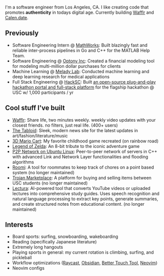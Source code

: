 
<NameTransition />

I'm a software engineer from Los Angeles, CA. I like creating code that promotes
**authenticity** in todays digital age. Currently building [Wafflr](/n/wafflr)
and [Calen.date](/n/calendate).

## Previously

- Software Engineering Intern @ [MathWorks](https://www.mathworks.com/): Built blazingly fast and reliable inter-process pipelines in Go and C++ for the MATLAB Help Team.
- Software Engineering @ [Optony Inc](https://optonyusa.com/): Created a financial modeling tool for modeling multi-million dollar purchases for clients
- Machine Learning @ [Melady Lab](https://usc-melady.github.io/melady_website/): Conducted machine learning and deep learning research for medical applications
- Full Stack Engineering @ [HackSC](https://hacksc.com): Built [an open-source plug-and-play hackathon portal and full-stack platform](https://github.com/hacksc/hibiscus) for the flagship hackathon @ USC w/ 1,000 participants / yr

## Cool stuff I've built

- [Wafflr](/n/wafflr): Share life, two minutes weekly. weekly video updates with your closest friends. no filters, just real life. (400+ users)
- [The Tabloid](/n/tabloid/): Sleek, modern news site for the latest updates in art/fashion/literature/music
- [3D Mario Cart](/n/mario-cart): My favorite childhood game recreated (on rainbow road)
- [Legend of Zelda](/n/zelda): An 8-bit tribute to the iconic adventure game
- [P2P Network on Ubuntu Linux](/): Peer-to-peer network of servers in C++ with advanced Link and Network Layer functionalities and flooding algorithms
- [Roomi](https://github.com/yangleyland/roomi): A tool for roommates to keep track of chores on a point based system (no longer maintained)
- [Trojan Marketplace](https://github.com/yangleyland/Trojan-Marketplace): A platform for buying and selling items between USC students (no longer maintained)
- [Lectura](https://github.com/seanpixel/Lectura): AI-powered tool that converts YouTube videos or uploaded lectures into comprehensive study guides. Uses speech recognition and natural language processing to extract key points, generate summaries, and create structured notes from educational content. (no longer maintained)

## Interests

- Board sports: surfing, snowboarding, wakeboarding
- Reading (specifically Japanese literature)
- Extremely long hangouts
- Playing sports in general: my current rotation is climbing, surfing, and pickleball
- Workflow optimizations ([Raycast](https://www.raycast.com/), [Obsidian](https://obsidian.md/), [Better Touch Tool](https://folivora.ai/), [Neovim](https://neovim.io/))
- Neovim configs
